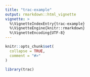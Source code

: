 ```yaml
---
title: "trac-example"
output: rmarkdown::html_vignette
vignette: >
  %\VignetteIndexEntry{trac-example}
  %\VignetteEngine{knitr::rmarkdown}
  %\VignetteEncoding{UTF-8}
---
```


```r
knitr::opts_chunk$set(
  collapse = TRUE,
  comment = "#>"
)
```

```r
library(trac)
```
